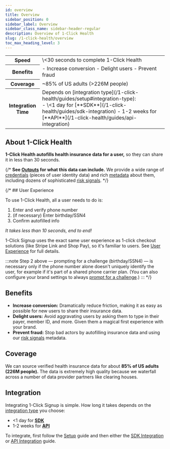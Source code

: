 ```yaml
---
id: overview
title: Overview
sidebar_position: 0
sidebar_label: Overview
sidebar_class_name: sidebar-header-regular
description: Overview of 1-Click Health
slug: /1-click-health/overview
toc_max_heading_level: 3
---
```



<OneClickHealthComingSoonAdmonition />

<table>
    <tr>
        <th>Speed</th>
        <td>\<30 seconds to complete 1-Click Health</td>
    </tr>
    <tr>
        <th>Benefits</th>
        <td>
            - Increase conversion
            - Delight users
            - Prevent fraud
        </td>
    </tr>
    <tr>
        <th>Coverage</th>
        <td>~85% of US adults (>226M people)</td>
    </tr>
    <tr>
        <th>Integration Time</th>
        <td>
            <div class="small-margin-bottom">Depends on [integration type](/1-click-health/guides/setup#integration-type):</div>
            - \<1 day for [**SDK**](/1-click-health/guides/sdk-integration)
            - 1-2 weeks for [**API**](/1-click-health/guides/api-integration)
        </td>
    </tr>
</table>

## About 1-Click Health

**1-Click Health autofills health insurance data for a user,** so they can share it in less than 30 seconds.

{/* **See [Outputs](/reference/data/outputs) for what this data can include.** We provide a wide range of [credentials](/reference/data/outputs#credentials) (pieces of user identity data) and rich [metadata](/reference/data/outputs#metadata) about them, including dozens of sophisticated [risk signals](/reference/data/outputs#metadata#risk-signals). */}

<PrivacyFirstAdmonition />

{/\* ## User Experience

To use 1-Click Health, all a user needs to do is:

1. Enter and verify phone number
2. (if necessary) Enter birthday/SSN4
3. Confirm autofilled info

_It takes less than 10 seconds, end to end!_

1-Click Signup uses the exact same user experience as 1-click checkout solutions (like Stripe Link and Shop Pay), so it's familiar to users. See [User Experience](/1-click-signup/user-experience) for full details.

:::note
Step 2 above — prompting for a challenge (birthday/SSN4) — is necessary only if the phone number alone doesn't uniquely identify the user, for example if it's part of a shared phone carrier plan. (You can also configure your brand settings to always [prompt for a challenge](/1-click-signup/guides/setup#prompt-for-challenges).)
::: \*/}

## Benefits

- **Increase conversion:** Dramatically reduce friction, making it as easy as possible for new users to share their insurance data.
- **Delight users:** Avoid aggravating users by asking them to type in their payer, member ID, and more. Given them a magical first experience with your brand.
- **Prevent fraud:** Stop bad actors by autofilling insurance data and using our [risk signals](/reference/data/outputs#metadata#risk-signals) metadata.

## Coverage

We can source verified health insurance data for about **85% of US adults (226M people).** The data is extremely high quality because we waterfall across a number of data provider partners like clearing houses.

<CoverageUsOnlyAdmonition />

## Integration

Integrating 1-Click Signup is simple. How long it takes depends on the [integration type](/1-click-signup/guides/setup#integration-type) you choose:

- \<1 day for [**SDK**](/1-click-signup/guides/sdk-integration)
- 1-2 weeks for [**API**](/1-click-signup/guides/api-integration)

To integrate, first follow the [Setup](/1-click-signup/guides/setup) guide and then either the [SDK Integration](/1-click-signup/guides/sdk-integration) or [API Integration](/1-click-signup/guides/api-integration) guide.
